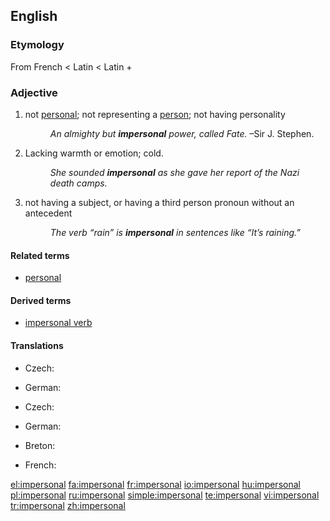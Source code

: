 ==English==

===Etymology===
From French {{term|impersonnel}} < Latin {{term|impersonalis}} < Latin {{term|im-||not}} + {{term|personalis||personal}}

===Adjective===
{{en-adj}}

# not [[personal]]; not representing a [[person]]; not having personality
#: ''An almighty but '''impersonal''' power, called Fate.'' &ndash;Sir J. Stephen.
# Lacking warmth or emotion; cold.
#: ''She sounded '''impersonal''' as she gave her report of the Nazi death camps.''
# {{grammar|of a verb or other word}} not having a subject, or having a third person pronoun without an antecedent
#: ''The verb “rain” is '''impersonal''' in sentences like “It’s raining.”''

====Related terms====
* [[personal]]

====Derived terms====
* [[impersonal verb]]

====Translations====
{{trans-top|not representing a person}}
* Czech: {{t-|cs|neosobní|m}}
{{trans-mid}}
* German: {{t-|de|unpersönlich}}
{{trans-bottom}}

{{trans-top|lacking warmth or emotion}}
* Czech: {{t-|cs|neosobní|m}}
{{trans-mid}}
* German: {{t-|de|unpersönlich}}
{{trans-bottom}}

{{trans-top|grammar}}
* Breton: {{t-|br|dic'hour|xs=Breton}}
{{trans-mid}}
* French: {{t+|fr|impersonnel}}
{{trans-bottom}}

[[el:impersonal]]
[[fa:impersonal]]
[[fr:impersonal]]
[[io:impersonal]]
[[hu:impersonal]]
[[pl:impersonal]]
[[ru:impersonal]]
[[simple:impersonal]]
[[te:impersonal]]
[[vi:impersonal]]
[[tr:impersonal]]
[[zh:impersonal]]
